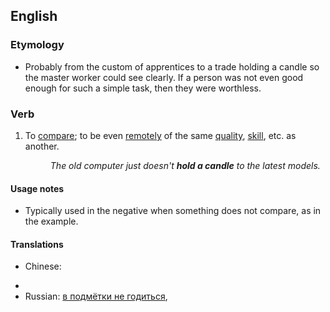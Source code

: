 ==English==
===Etymology===
* Probably from the custom of apprentices to a trade holding a candle so the master worker could see clearly. If a person was not even good enough for such a simple task, then they were worthless.

===Verb===
{{en-verb}}

# {{idiom}} To [[compare]]; to be even [[remote]]ly of the same [[quality]], [[skill]], etc. as another.
#: ''The old computer just doesn't '''hold a candle''' to the latest models.''

====Usage notes====
*Typically used in the negative when something does not compare, as in the example.

====Translations====
{{trans-top|be even remotely of the same quality}}
* Chinese:
*: {{trreq|Mandarin}}
{{trans-mid}}
* {{trreq|Finnish}}
* Russian: [[в подмётки не годиться]], {{t|ru|в подмётки не годиться|tr=v podmjótki ne godít'sja|sc=Cyrl}}
{{trans-bottom}}